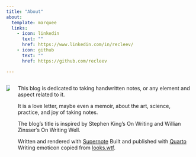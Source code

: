 ```yaml
---
title: "About"
about:
  template: marquee
  links:
    - icon: linkedin
      text: ""
      href: https://www.linkedin.com/in/recleev/
    - icon: github
      text: ""
      href: https://github.com/recleev

---
```


:::: {.columns .note-with-text}
::: column
![](about/about.png){fig-alt="About in my handwriting, also comes with a writing emoticon."}
:::
::: column
This blog is dedicated to
taking handwritten notes,
or any element and aspect
related to it.

It is a love letter, maybe even
a memoir, about the art, science,
practice, and joy of taking notes.

The blog's title is inspired
by Stephen King's On Writing
and Willian Zinsser's On
Writing Well.

Written and rendered with
[Supernote](https://supernote.com/)
Built and published with
[Quarto](https://quarto.org/)
Writing emoticon copied from
[looks.wtf](https://looks.wtf/).
:::
::::
